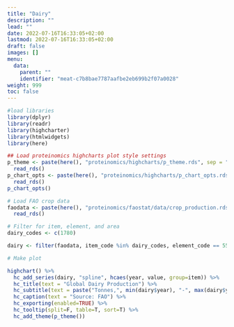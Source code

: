 ```yaml
---
title: "Dairy"
description: ""
lead: ""
date: 2022-07-16T16:33:05+02:00
lastmod: 2022-07-16T16:33:05+02:00
draft: false
images: []
menu:
  data:
    parent: ""
    identifier: "meat-c7b8bae7787aafbe2eb699b2f07a0028"
weight: 999
toc: false
---
```


```r
#load libraries
library(dplyr)
library(readr)
library(highcharter)
library(htmlwidgets)
library(here)

## Load proteinomics highcharts plot style settings
p_theme <- paste(here(), "proteinomics/highcharts/p_theme.rds", sep = "/") %>%
  read_rds()
p_chart_opts <- paste(here(), "proteinomics/highcharts/p_chart_opts.rds", sep = "/") %>%
  read_rds()
p_chart_opts()

```

```r

# Load FAO crop data
faodata <- paste(here(), "proteinomics/faostat/data/crop_production.rds", sep="/") %>%
  read_rds()

# Filter for item, element, and area
dairy_codes <- c(1780)

dairy <- filter(faodata, item_code %in% dairy_codes, element_code == 5510, area_code == 5000)

# Make plot

highchart() %>%
  hc_add_series(dairy, "spline", hcaes(year, value, group=item)) %>%
  hc_title(text = "Global Dairy Production") %>%
  hc_subtitle(text = paste("Tonnes,", min(dairy$year), "-", max(dairy$year)) ) %>%
  hc_caption(text = "Source: FAO") %>%
  hc_exporting(enabled=TRUE) %>%
  hc_tooltip(split=F, table=T, sort=T) %>%
  hc_add_theme(p_theme())

```
